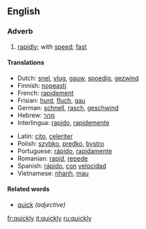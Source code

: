 ==English==

{{rank|step|turning|village|813|quickly|lie|supposed|original}}

===Adverb===
{{en-ad|quickly}}
#[[rapidly]]; with [[speed]]; [[fast]]

====Translations====
{{top}}
*Dutch: [[snel]], [[vlug]], [[gauw]], [[spoedig]], [[gezwind]]
*Finnish: [[nopeasti]]
*French: [[rapidement]]
*Frisian: [[hurd]], [[fluch]], [[gau]]
*German: [[schnell]], [[rasch]], [[geschwind]]
*Hebrew: [[מהר]]
*Interlingua: [[rapido]], [[rapidemente]]
{{mid}}
*Latin: [[cito]], [[celeriter]]
*Polish: [[szybko]], [[prędko]], [[bystro]]
*Portuguese: [[rápido]], [[rapidamente]]
*Romanian: [[rapid]], [[repede]]
*Spanish: [[rápido]], [[con]] [[velocidad]]
*Vietnamese: [[nhanh]], [[mau#Vietnamese|mau]]
{{bottom}}

====Related words====
*[[quick]] ''(adjective)''

[[fr:quickly]]
[[it:quickly]]
[[ru:quickly]]